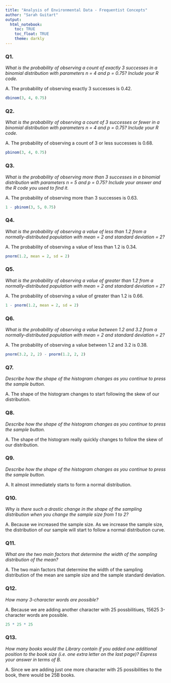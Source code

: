 ```yaml
---
title: "Analysis of Environmental Data - Frequentist Concepts"
author: "Sarah Guitart"
output: 
  html_notebook:
    toc: TRUE
    toc_float: TRUE
    theme: darkly 
---
```


### Q1. 

*What is the probability of observing a count of exactly 3 successes in a binomial distribution with parameters n = 4 and p = 0.75? Include your R code.*

A. The probability of observing exactly 3 successes is 0.42.

```r
dbinom(3, 4, 0.75)
```

### Q2.

*What is the probability of observing a count of 3 successes or fewer in a binomial distribution with parameters n = 4 and p = 0.75? Include your R code.*

A. The probability of observing a count of 3 or less successes is 0.68.
```r
pbinom(3, 4, 0.75)
```

### Q3.

*What is the probability of observing more than 3 successes in a binomial distribution with parameters n = 5 and p = 0.75? Include your answer and the R code you used to find it.*

A. The probability of observing more than 3 successes is 0.63.

```r
1 - pbinom(3, 5, 0.75)
```

### Q4.

*What is the probability of observing a value of less than 1.2 from a normally-distributed population with mean = 2 and standard deviation = 2?*

A. The probability of observing a value of less than 1.2 is 0.34. 
```r
pnorm(1.2, mean = 2, sd = 2)
```

### Q5. 

*What is the probability of observing a value of greater than 1.2 from a normally-distributed population with mean = 2 and standard deviation = 2?*

A. The probability of observing a value of greater than 1.2 is 0.66.
```r
1 - pnorm(1.2, mean = 2, sd = 2)
```

### Q6.

*What is the probability of observing a value between 1.2 and 3.2 from a normally-distributed population with mean = 2 and standard deviation = 2?*

A. The probability of observing a value between 1.2 and 3.2 is 0.38.
```r
pnorm(3.2, 2, 2) - pnorm(1.2, 2, 2)
```

### Q7.

*Describe how the shape of the histogram changes as you continue to press the sample button.*

A. The shape of the histogram changes to start following the skew of our distribution. 

### Q8.

*Describe how the shape of the histogram changes as you continue to press the sample button.*

A. The shape of the histogram really quickly changes to follow the skew of our distribution. 

### Q9.

*Describe how the shape of the histogram changes as you continue to press the sample button.*

A. It almost immediately starts to form a normal distribution.

### Q10.

*Why is there such a drastic change in the shape of the sampling distribution when you change the sample size from 1 to 2?*

A. Because we increased the sample size. As we increase the sample size, the distribution of our sample will start to follow a normal distribution curve. 

### Q11.

*What are the two main factors that determine the width of the sampling distribution of the mean?*

A. The two main factors that determine the width of the sampling distribution of the mean are sample size and the sample standard deviation. 

### Q12. 

*How many 3-character words are possible?*

A. Because we are adding another character with 25 possbilitiues, 15625 3-character words are possible. 
```r
25 * 25 * 25 
```

### Q13.

*How many books would the Library contain if you added one additional position to the book size (i.e. one extra letter on the last page)? Express your answer in terms of B.*

A. Since we are adding just one more character with 25 possibilities to the book, there would be 25B books. 